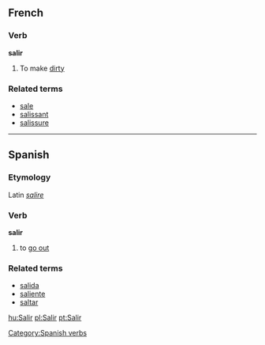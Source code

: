 ==French==
===Verb===
'''salir'''

# To make [[dirty]]

===Related terms===
*[[sale]]
*[[salissant]]
*[[salissure]]

----

==Spanish==
===Etymology===
Latin ''[[salire]]''
===Verb===
[[Category:Spanish verbs]]
'''salir'''

# to [[go out]]

===Related terms===
*[[salida]]
*[[saliente]]
*[[saltar]]

[[hu:Salir]]
[[pl:Salir]]
[[pt:Salir]]